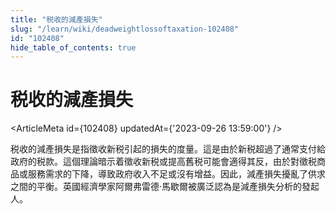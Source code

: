 ```yaml
---
title: "税收的減產損失"
slug: "/learn/wiki/deadweightlossoftaxation-102408"
id: "102408"
hide_table_of_contents: true
---
```



# 税收的減產損失

<ArticleMeta id={102408} updatedAt={'2023-09-26 13:59:00'} />
<div className='border-solid border-b border-t-0 my-4 border-[var(--ifm-color-gray-300)]' />

税收的減產損失是指徵收新税引起的損失的度量。這是由於新税超過了通常支付給政府的税款。這個理論暗示着徵收新税或提高舊税可能會適得其反，由於對徵税商品或服務需求的下降，導致政府收入不足或沒有增益。因此，減產損失擾亂了供求之間的平衡。英國經濟學家阿爾弗雷德·馬歇爾被廣泛認為是減產損失分析的發起人。
